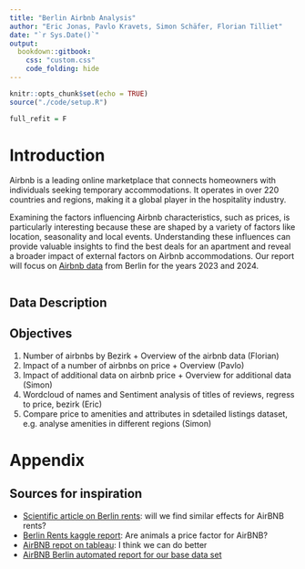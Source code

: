 ```yaml
---
title: "Berlin Airbnb Analysis"
author: "Eric Jonas, Pavlo Kravets, Simon Schäfer, Florian Tilliet"
date: "`r Sys.Date()`"
output: 
  bookdown::gitbook:
    css: "custom.css"
    code_folding: hide
---
```


```r
knitr::opts_chunk$set(echo = TRUE)
source("./code/setup.R")

full_refit = F
```

# Introduction
Airbnb is a leading online marketplace that connects homeowners with individuals seeking temporary accommodations. It operates in over 220 countries and regions, making it a global player in the hospitality industry.

Examining the factors influencing Airbnb characteristics, such as prices, is particularly interesting because these are shaped by a variety of factors like location, seasonality and local events. Understanding these influences can provide valuable insights to find the best deals for an apartment and reveal a broader impact of external factors on Airbnb accommodations. Our report will focus on [Airbnb data](https://insideairbnb.com/get-the-data/) from Berlin for the years 2023 and 2024.


```r

```


## Data Description


## Objectives

1. Number of airbnbs by Bezirk + Overview of the airbnb data (Florian)
2. Impact of a number of airbnbs on price + Overview (Pavlo)
3. Impact of additional data on airbnb price + Overview for additional data (Simon)
4. Wordcloud of names and Sentiment analysis of titles of reviews, regress to price, bezirk (Eric)
5. Compare price to amenities and attributes in sdetailed listings dataset, e.g. analyse amenities in different regions (Simon) 

# Appendix

## Sources for inspiration

* [Scientific article on Berlin rents](https://link.springer.com/article/10.1007/s11943-024-00340-6): will we find similar effects for AirBNB rents?
* [Berlin Rents kaggle report](https://www.kaggle.com/code/gurjeet123/berlin-rent-insights): Are animals a price factor for AirBNB?
* [AirBNB repot on tableau](https://public.tableau.com/app/profile/ritik.mishra/viz/DataAnalysisofRentalPricesinBerlin/AirBnBBerlin?publish=yes): I think we can do better
* [AirBNB Berlin automated report for our base data set](https://insideairbnb.com/berlin/)